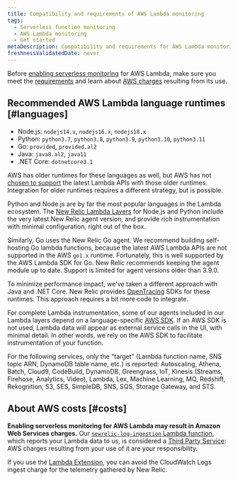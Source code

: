 ```yaml
---
title: Compatibility and requirements of AWS Lambda monitoring
tags:
  - Serverless function monitoring
  - AWS Lambda monitoring
  - Get started
metaDescription: Compatibility and requirements for AWS Lambda monitoring with New Relic.
freshnessValidatedDate: never
---
```


Before [enabling serverless monitoring](/docs/serverless-function-monitoring/aws-lambda-monitoring/enable-lambda-monitoring) for AWS Lambda, make sure you meet the [requirements](#languages) and learn about [AWS charges](#costs) resulting from its use.

## Recommended AWS Lambda language runtimes [#languages]

* Node.js: `nodejs14.x`, `nodejs16.x`, `nodejs18.x`
* Python: `python3.7`, `python3.8`, `python3.9`, `python3.10`, `python3.11`
* Go: `provided`, `provided.al2`
* Java: `java8.al2`, `java11`
* .NET Core: `dotnetcore3.1`

AWS has older runtimes for these languages as well, but AWS has not [chosen to support](https://docs.aws.amazon.com/lambda/latest/dg/runtimes-extensions-api.html)
the latest Lambda APIs with those older runtimes. Integration for older runtimes requires a different strategy, but
is possible.

Python and Node.js are by far the most popular languages in the Lambda ecosystem. The
[New Relic Lambda Layers](https://layers.newrelic-external.com/)
for Node.js and Python include the very latest New Relic agent version, and provide rich instrumentation with minimal
configuration, right out of the box.

Similarly, Go uses the New Relic Go agent. We recommend building self-hosting Go lambda functions, because the
latest AWS Lambda APIs are not supported in the AWS `go1.x` runtime. Fortunately, this is well supported by the AWS
Lambda SDK for Go. New Relic recommends keeping the agent module up to date. Support is limited for agent versions
older than 3.9.0.

To minimize performance impact, we've taken a different approach with Java and .NET Core. New Relic provides
[OpenTracing](https://opentracing.io/) SDKs for these runtimes. This approach requires a bit more code to integrate.

For complete Lambda instrumentation, some of our agents included in our Lambda layers depend on a language-specific [AWS SDK](https://aws.amazon.com/tools/#sdk). If an AWS SDK is not used, Lambda data will appear as external service calls in the UI, with minimal detail. In other words, we rely on the AWS SDK to facilitate instrumentation of your function.

For the following services, only the "target" (Lambda function name, SNS topic ARN, DynamoDB table name, etc.) is reported: Autoscaling, Athena, Batch, Cloud9, CodeBuild, DynamoDB, Greengrass, IoT, Kinesis (Streams, Firehose, Analytics, Video), Lambda, Lex, Machine Learning, MQ, Redshift, Rekognition, S3, SES, SimpleDB, SNS, SQS, Storage Gateway, and STS.

## About AWS costs [#costs]

**Enabling serverless monitoring for AWS Lambda may result in Amazon Web Services charges.** Our [`newrelic-log-ingestion` Lambda function](/docs/install-enable-new-relics-monitoring-aws-lambda#manual-nr-lambda), which reports your Lambda data to us, is considered a [Third Party Service](/docs/licenses/license-information/acceptable-use-policy/acceptable-use-policy): AWS charges resulting from your use of it are your responsibility.

If you use the [Lambda Extension](https://github.com/newrelic/newrelic-lambda-extension), you can avoid the CloudWatch Logs ingest charge for the telemetry gathered by New Relic.
